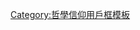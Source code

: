 {{userbox-2
| border-c      = #FBC02D
| border-s      = 1
| id1           = 精
| id1-fc        = #FBC02D
| id1-c         = #FFF8E1
| id1-s         = 24
| info          = 這个用戶是'''[[精英主義|<span style="color:#FBC02D;">精英主義</span>]]'''者
| info-a        = center
| info-c        = #FFF176
| info-s        = 10
| id2           = 英
| id2-fc        = #FBC02D
| id2-c         = #FFF8E1
| id2-s         = 24
}}
<includeonly>
[[Category:维基精英主义者|{{PAGENAME}}]]
</includeonly>

<noinclude>
[[Category:哲學信仰用戶框模板]]
</noinclude>